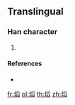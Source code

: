 ==Translingual==

===Han character===
{{Han char|rn=86|rad=火|as=10|sn=14|four=|canj=FBHX}}

# {{defn|Han|sort=火10}}

====References====
* {{Han ref|kx=0680.101|hdz=32223.161|uh=7196|ud=29078}}

[[fr:熖]]
[[pl:熖]]
[[th:熖]]
[[zh:熖]]